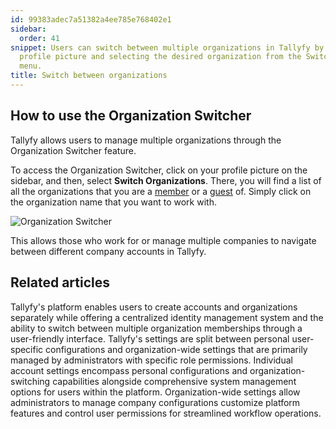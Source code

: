 ```yaml
---
id: 99383adec7a51382a4ee785e768402e1
sidebar:
  order: 41
snippet: Users can switch between multiple organizations in Tallyfy by clicking their
  profile picture and selecting the desired organization from the Switch Organizations
  menu.
title: Switch between organizations
---
```


## How to use the Organization Switcher

Tallyfy allows users to manage multiple organizations through the Organization Switcher feature.

To access the Organization Switcher, click on your profile picture on the sidebar, and then, select **Switch Organizations**. There, you will find a list of all the organizations that you are a [member](/products/pro/documenting/members/) or a [guest](/products/pro/documenting/guests/) of. Simply click on the organization name that you want to work with.

![Organization Switcher](https://screenshots.tallyfy.com/tallyfy%2Fpro%2Fdesktop-light-switch-organizations.png)

This allows those who work for or manage multiple companies to navigate between different company accounts in Tallyfy.


## Related articles
<CardGrid>
<LinkTitleCard header="<b>Tutorials > Create an organization</b>" href="/products/pro/tutorials/how-can-i-create-a-new-tallyfy-account/" > Tallyfy's platform enables users to create accounts and organizations separately while offering a centralized identity management system and the ability to switch between multiple organization memberships through a user-friendly interface. </LinkTitleCard>
<LinkTitleCard header="<b>Pro > Settings</b>" href="/products/pro/settings/" > Tallyfy's settings are split between personal user-specific configurations and organization-wide settings that are primarily managed by administrators with specific role permissions. </LinkTitleCard>
<LinkTitleCard header="<b>Settings > Personal settings</b>" href="/products/pro/settings/personal-settings/" > Individual account settings encompass personal configurations and organization-switching capabilities alongside comprehensive system management options for users within the platform. </LinkTitleCard>
<LinkTitleCard header="<b>Settings > Organization settings</b>" href="/products/pro/settings/org-settings/" > Organization-wide settings allow administrators to manage company configurations customize platform features and control user permissions for streamlined workflow operations. </LinkTitleCard>
</CardGrid>